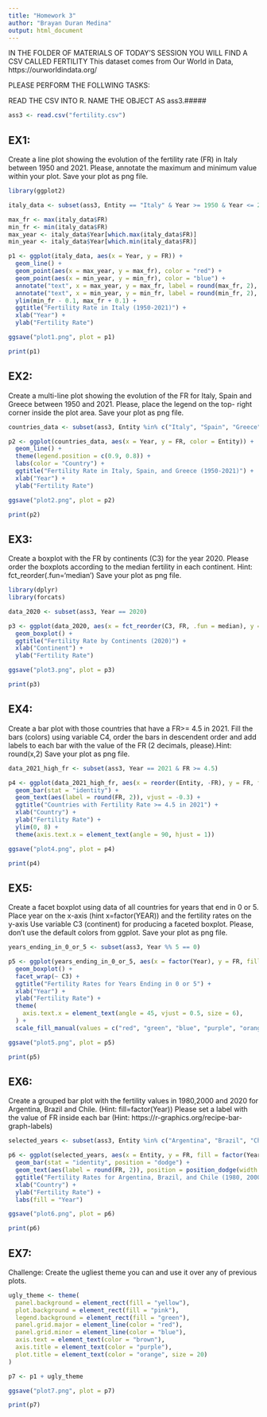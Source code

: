 ```yaml
---
title: "Homework 3"
author: "Brayan Duran Medina"
output: html_document
---
```


IN THE FOLDER OF MATERIALS OF TODAY'S SESSION YOU WILL FIND A CSV CALLED FERTILITY
This dataset comes from Our World in Data, https://ourworldindata.org/ 

PLEASE PERFORM THE FOLLWING TASKS:

READ THE CSV INTO R. NAME THE OBJECT AS ass3.#####

```r
ass3 <- read.csv("fertility.csv")
```

## EX1: #######
Create a line plot showing the evolution of the fertility rate (FR) in Italy between 
1950 and 2021. Please, annotate the maximum and minimum value within your plot.
Save your plot as png file.

```r
library(ggplot2)

italy_data <- subset(ass3, Entity == "Italy" & Year >= 1950 & Year <= 2021)

max_fr <- max(italy_data$FR)
min_fr <- min(italy_data$FR)
max_year <- italy_data$Year[which.max(italy_data$FR)]
min_year <- italy_data$Year[which.min(italy_data$FR)]

p1 <- ggplot(italy_data, aes(x = Year, y = FR)) +
  geom_line() +
  geom_point(aes(x = max_year, y = max_fr), color = "red") +
  geom_point(aes(x = min_year, y = min_fr), color = "blue") +
  annotate("text", x = max_year, y = max_fr, label = round(max_fr, 2), vjust = -1) +
  annotate("text", x = min_year, y = min_fr, label = round(min_fr, 2), vjust = -1) +
  ylim(min_fr - 0.1, max_fr + 0.1) +
  ggtitle("Fertility Rate in Italy (1950-2021)") +
  xlab("Year") +
  ylab("Fertility Rate")

ggsave("plot1.png", plot = p1)

print(p1)
```

## EX2: ####### 
Create a multi-line plot showing the evolution of the FR for  Italy, 
Spain and Greece between 1950 and 2021. Please, place the legend on the top-
right corner inside the plot area. 
Save your plot as png file.

```r
countries_data <- subset(ass3, Entity %in% c("Italy", "Spain", "Greece") & Year >= 1950 & Year <= 2021)

p2 <- ggplot(countries_data, aes(x = Year, y = FR, color = Entity)) +
  geom_line() +
  theme(legend.position = c(0.9, 0.8)) +
  labs(color = "Country") +
  ggtitle("Fertility Rate in Italy, Spain, and Greece (1950-2021)") +
  xlab("Year") +
  ylab("Fertility Rate")

ggsave("plot2.png", plot = p2)

print(p2)
```

## EX3: #######
Create a boxplot with the FR by continents (C3) for the year 2020. Please 
order the boxplots according to the median fertility in each continent. Hint:
fct_reorder(.fun='median')
Save your plot as png file. 

```r
library(dplyr)
library(forcats)

data_2020 <- subset(ass3, Year == 2020)

p3 <- ggplot(data_2020, aes(x = fct_reorder(C3, FR, .fun = median), y = FR)) +
  geom_boxplot() +
  ggtitle("Fertility Rate by Continents (2020)") +
  xlab("Continent") +
  ylab("Fertility Rate")

ggsave("plot3.png", plot = p3)

print(p3)
```

## EX4: #####
Create a bar plot with those countries that have a FR>= 4.5 in 2021. Fill
the bars (colors) using variable C4, order the bars in descendent order and 
add labels to each bar with the value of the FR (2 decimals, please).Hint: 
round(x,2)
Save your plot as png file.

```r
data_2021_high_fr <- subset(ass3, Year == 2021 & FR >= 4.5)

p4 <- ggplot(data_2021_high_fr, aes(x = reorder(Entity, -FR), y = FR, fill = C4)) +
  geom_bar(stat = "identity") +
  geom_text(aes(label = round(FR, 2)), vjust = -0.3) +
  ggtitle("Countries with Fertility Rate >= 4.5 in 2021") +
  xlab("Country") +
  ylab("Fertility Rate") +
  ylim(0, 8) +
  theme(axis.text.x = element_text(angle = 90, hjust = 1))

ggsave("plot4.png", plot = p4)

print(p4)
```

## EX5: ######
Create a facet boxplot using data of all countries for years that end in 0 or 5.
Place year on the x-axis (hint x=factor(YEAR)) and the fertility rates on the y-axis
Use variable C3 (continent) for producing a faceted boxplot. 
Please, don't use the default colors  from ggplot. 
Save your plot as png file. 

```r
years_ending_in_0_or_5 <- subset(ass3, Year %% 5 == 0)

p5 <- ggplot(years_ending_in_0_or_5, aes(x = factor(Year), y = FR, fill = C3)) +
  geom_boxplot() +
  facet_wrap(~ C3) +
  ggtitle("Fertility Rates for Years Ending in 0 or 5") +
  xlab("Year") +
  ylab("Fertility Rate") +
  theme(
    axis.text.x = element_text(angle = 45, vjust = 0.5, size = 6),
  ) +
  scale_fill_manual(values = c("red", "green", "blue", "purple", "orange", "yellow"))

ggsave("plot5.png", plot = p5)

print(p5)
```

## EX6: ######
Create a grouped bar plot with the fertility values in 1980,2000 and 2020 for
Argentina, Brazil and Chile. (Hint: fill=factor(Year))
Please set a label with the value of FR inside each bar 
(Hint: https://r-graphics.org/recipe-bar-graph-labels) 

```r
selected_years <- subset(ass3, Entity %in% c("Argentina", "Brazil", "Chile") & Year %in% c(1980, 2000, 2020))

p6 <- ggplot(selected_years, aes(x = Entity, y = FR, fill = factor(Year))) +
  geom_bar(stat = "identity", position = "dodge") +
  geom_text(aes(label = round(FR, 2)), position = position_dodge(width = 0.9), vjust = 1.5) +
  ggtitle("Fertility Rates for Argentina, Brazil, and Chile (1980, 2000, 2020)") +
  xlab("Country") +
  ylab("Fertility Rate") +
  labs(fill = "Year")

ggsave("plot6.png", plot = p6)

print(p6)
```

## EX7: #####
Challenge: Create the ugliest theme you can and use it over any of previous plots. 

```r
ugly_theme <- theme(
  panel.background = element_rect(fill = "yellow"),
  plot.background = element_rect(fill = "pink"),
  legend.background = element_rect(fill = "green"),
  panel.grid.major = element_line(color = "red"),
  panel.grid.minor = element_line(color = "blue"),
  axis.text = element_text(color = "brown"),
  axis.title = element_text(color = "purple"),
  plot.title = element_text(color = "orange", size = 20)
)

p7 <- p1 + ugly_theme

ggsave("plot7.png", plot = p7)

print(p7)
```